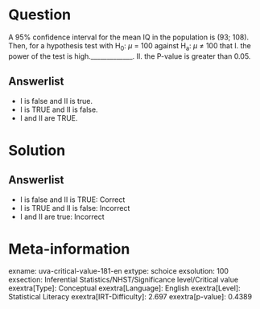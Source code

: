 Question
========

A 95% confidence interval for the mean IQ in the population is (93; 108). Then, for a hypothesis test with H~0~: *μ* = 100 against H~a~: *μ* ≠ 100 that I. the power of the test is high._____________. II. the P-value is greater than 0.05.

Answerlist
----------

* I is false and II is true.
* I is TRUE and II is false.
* I and II are TRUE.

Solution
========

Answerlist
----------

* I is false and II is TRUE: Correct
* I is TRUE and II is false: Incorrect
* I and II are true: Incorrect

Meta-information
================
exname: uva-critical-value-181-en
extype: schoice
exsolution: 100
exsection: Inferential Statistics/NHST/Significance level/Critical value
exextra[Type]: Conceptual
exextra[Language]: English
exextra[Level]: Statistical Literacy
exextra[IRT-Difficulty]: 2.697
exextra[p-value]: 0.4389
